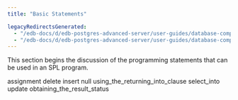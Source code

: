 ```yaml
---
title: "Basic Statements"

legacyRedirectsGenerated:
  - "/edb-docs/d/edb-postgres-advanced-server/user-guides/database-compatibility-stored-procedural-language-guide/13/basic_statements.html"
  - "/edb-docs/d/edb-postgres-advanced-server/user-guides/database-compatibility-stored-procedural-language-guide/latest/basic_statements.html"
---
```


<div id="basic_statements" class="registered_link"></div>

This section begins the discussion of the programming statements that can be used in an SPL program.

<div class="toctree" maxdepth="3">

assignment delete insert null using_the_returning_into_clause select_into update obtaining_the_result_status

</div>
